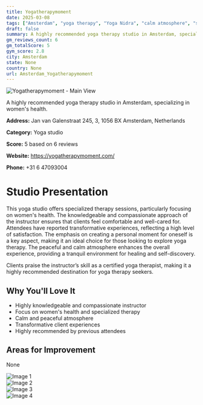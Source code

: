 ```yaml
---
title: Yogatherapymoment
date: 2025-03-08
tags: ["Amsterdam", "yoga therapy", "Yoga Nidra", "calm atmosphere", "specialized therapy", "Amsterdam"]  
draft: false
summary: A highly recommended yoga therapy studio in Amsterdam, specializing in women's health.
gm_reviews_count: 6
gm_totalScore: 5
gym_score: 2.8
city: Amsterdam
state: None
country: None
url: Amsterdam_Yogatherapymoment
---
```


<div className="aspect-[16/9] relative my-8">
  <img 
    src="https://lh5.googleusercontent.com/p/AF1QipPmgycisIlFMvGwVeLcMtiL40PR5zx54FHUI-CQ=w1920-h1080-k-no"
    alt="Yogatherapymoment - Main View"
    className="object-cover absolute inset-0 w-full h-full rounded-lg"
  />
</div>

A highly recommended yoga therapy studio in Amsterdam, specializing in women's health.

**Address:** Jan van Galenstraat 245, 3, 1056 BX Amsterdam, Netherlands

**Category:** Yoga studio

**Score:** 5 based on 6 reviews

**Website:** https://yogatherapymoment.com/

**Phone:** +31 6 47093004

# Studio Presentation

This yoga studio offers specialized therapy sessions, particularly focusing on women's health. The knowledgeable and compassionate approach of the instructor ensures that clients feel comfortable and well-cared for. Attendees have reported transformative experiences, reflecting a high level of satisfaction. The emphasis on creating a personal moment for oneself is a key aspect, making it an ideal choice for those looking to explore yoga therapy. The peaceful and calm atmosphere enhances the overall experience, providing a tranquil environment for healing and self-discovery.

Clients praise the instructor’s skill as a certified yoga therapist, making it a highly recommended destination for yoga therapy seekers.

## Why You'll Love It

- Highly knowledgeable and compassionate instructor
- Focus on women's health and specialized therapy
- Calm and peaceful atmosphere
- Transformative client experiences
- Highly recommended by previous attendees

## Areas for Improvement

None

<div className="grid grid-cols-1 xl:grid-cols-2 gap-4 my-8">
<div className="aspect-[4/3] relative"><img src="https://lh5.googleusercontent.com/p/AF1QipOO5yftT46sFrRbZb_jLOTYcF32ft0Y92F6fqY9=w1920-h1080-k-no" alt="Image 1" className="object-cover absolute inset-0 w-full h-full rounded-lg" /></div>
<div className="aspect-[4/3] relative"><img src="https://lh5.googleusercontent.com/p/AF1QipPUv1CC0tJfE3gLcEf6u9_h59Medo2cse5XzBXu=w1920-h1080-k-no" alt="Image 2" className="object-cover absolute inset-0 w-full h-full rounded-lg" /></div>
<div className="aspect-[4/3] relative"><img src="https://lh5.googleusercontent.com/p/AF1QipNbX4USflDGB-62msABPMl07tdzbzDOIHXvLEy2=w1920-h1080-k-no" alt="Image 3" className="object-cover absolute inset-0 w-full h-full rounded-lg" /></div>
<div className="aspect-[4/3] relative"><img src="https://lh5.googleusercontent.com/p/AF1QipPT415rsHEYUbVzTLUVbShkno7_NO9emPwStL-E=w1920-h1080-k-no" alt="Image 4" className="object-cover absolute inset-0 w-full h-full rounded-lg" /></div>
</div>